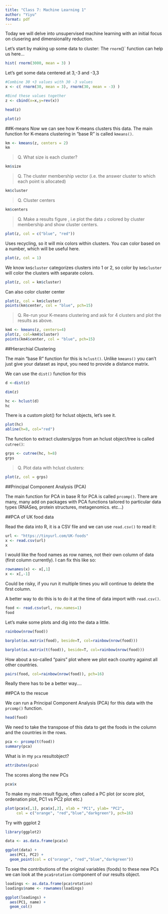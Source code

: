 ```yaml
---
title: "Class 7: Machine Learning 1"
author: "Yiyu"
format: pdf
---
```


Today we will delve into unsupervised machine learning with an initial focus on clusering and dimensionality reduction. 

Let's start by making up some data to cluster:
The `rnorm`()` function can help us here...

```r
hist( rnorm(3000, mean = 3) )
```

Let's get some data centered at 3,-3 and -3,3
```r
#Combine 30 +3 values with 30 -3 values
x <- c( rnorm(30, mean = 3), rnorm(30, mean = -3) )

#Bind these values together 
z <- cbind(x=x,y=rev(x))

head(z)
```

```r
plot(z)
```
##K-means
Now we can see how K-means clusters this data. The main function for K-means clustering in "base R" is called `kmeans()`.

```r
km <- kmeans(z, centers = 2)
km
```

> Q. What size is each cluster?

```r
km$size
```
> Q. The cluster membership vector (i.e. the answer cluster to which each point is allocated)

```r
km$cluster
```

> Q. Cluster centers 

```r
km$centers

```
> Q. Make a results figure , i.e plot the data `z` colored by cluster membership and show cluster centers.

```r
plot(z, col = c("blue", "red"))

```
Uses recycling, so it will mix colors within clusters. 
You can color based on a number, which will be useful here.

```r
plot(z, col = 1)
```
We know `km$cluster` categorizes clusters into 1 or 2, so color by `km$cluster` will color the clusters with separate colors.

```r
plot(z, col = km$cluster)
```
Can also color cluster center
```r
plot(z, col = km$cluster)
points(km$center, col = "blue", pch=15)
```

> Q. Re-run your K-means clustering and ask for 4 clusters and plot the results as above.

```r
km4 <- kmeans(z, centers=4)
plot(z, col=km4$cluster)
points(km4$center, col = "blue", pch=15)
```

##Hierarchial Clustering

The main "base R" function for this is `hclust()`. Unlike `kmeans()` you can't just give your dataset as input, you need to provide a distance matrix.

We can use the `dist()` function for this

```r
d <-dist(z)
```

```r
dim(z)
```
```r
hc <- hclust(d)
hc
```
There is a custom plot() for hclust objects, let's see it.

```r
plot(hc)
abline(h=8, col="red")
```

The function to extract clusters/grps from an hclust object/tree is called `cutree()`:

```r
grps <- cutree(hc, h=8)
grps
```

> Q. Plot data with hclust clusters:

```r
plot(z, col = grps)
```

##Principal Component Analysis (PCA)

The main function for PCA in base R for PCA is called `prcomp()`. There are many, many add on packages with PCA functions tailored to particular data types (RNASeq, protein structures, metagenomics. etc...)

##PCA of UK food data

Read the data into R, it is a CSV file and we can use `read.csv()` to read it:

```r
url <- "https://tinyurl.com/UK-foods"
x <- read.csv(url)
x
```

I would like the food names as row names, not their own column of data (first column currently). I can fix this like so:
```r
rownames(x) <- x[,1]
x <- x[,-1]
```

Could be risky, if you run it multiple times you will continue to delete the first column.

A better way to do this is to do it at the time of data import with `read.csv()`.

```r
food <- read.csv(url, row.names=1)
food
```

Let's make some plots and dig into the data a little.

```r
rainbow(nrow(food))
```
```r
barplot(as.matrix(food), beside=T, col=rainbow(nrow(food)))
```

```r
barplot(as.matrix(t(food)), beside=T, col=rainbow(nrow(food)))
```

How about a so-called "pairs" plot where we plot each country against all other countries.

```r
pairs(food, col=rainbow(nrow(food)), pch=16)
```

Really there has to be a better way....

##PCA to the rescue

We can run a Principal Component Analysis (PCA) for this data with the `prcomp()` function.

```r
head(food)
```

We need to take the transpose of this data to get the foods in the column and the countries in the rows.

```r
pca <- prcomp(t(food))
summary(pca)
```

What is in my `pca` resultobject?

```r
attributes(pca)
```

The scores along the new PCs 
```r
pca$x
```

To make my main result figure, often called a PC plot (or score plot, ordenation plot, PC1 vs PC2 plot etc.)

```r
plot(pca$x[,1], pca$x[,2], xlab = "PC1", ylab= "PC2",
     col = c("orange", "red","blue","darkgreen"), pch=16)
```
Try with ggplot 2
```r
library(ggplot2)

data <- as.data.frame(pca$x)

ggplot(data) +
  aes(PC1, PC2) +
  geom_point(col = c("orange", "red","blue","darkgreen"))
```

To see the contributions of the original variables (foods) to these new PCs we can look at the `pca$rotation` component of our results object.

```r
loadings <- as.data.frame(pca$rotation)
loadings$name <- rownames(loadings)

ggplot(loadings) +
  aes(PC1, name) +
  geom_col()
```




